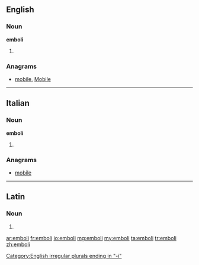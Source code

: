 ==English==

===Noun===
'''emboli'''

# {{plural of|embolus}}

===Anagrams===
* [[mobile#English|mobile]], [[Mobile#English|Mobile]]

[[Category:English irregular plurals ending in "-i"]]

----

==Italian==

===Noun===
'''emboli''' {{m}}

# {{plural of|embolo|lang=it}}

===Anagrams===
* [[mobile#Italian|mobile]]

----

==Latin==

===Noun===
{{la-noun-form|embolī}}

# {{inflection of|embolum|embolum|gen|s|lang=la}}

[[ar:emboli]]
[[fr:emboli]]
[[io:emboli]]
[[mg:emboli]]
[[my:emboli]]
[[ta:emboli]]
[[tr:emboli]]
[[zh:emboli]]